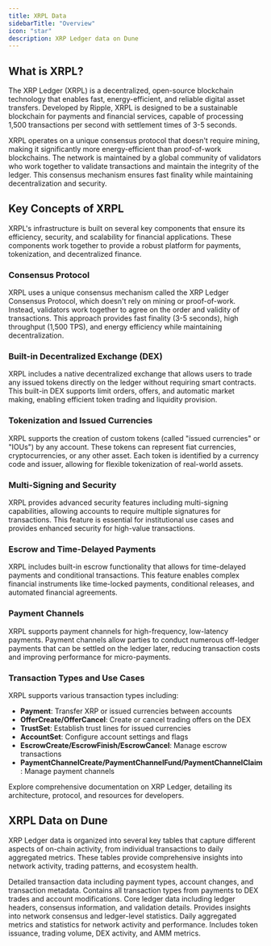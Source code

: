```yaml
---
title: XRPL Data
sidebarTitle: "Overview"
icon: "star"
description: XRP Ledger data on Dune
---
```


## What is XRPL?

The XRP Ledger (XRPL) is a decentralized, open-source blockchain technology that enables fast, energy-efficient, and reliable digital asset transfers. Developed by Ripple, XRPL is designed to be a sustainable blockchain for payments and financial services, capable of processing 1,500 transactions per second with settlement times of 3-5 seconds.

XRPL operates on a unique consensus protocol that doesn't require mining, making it significantly more energy-efficient than proof-of-work blockchains. The network is maintained by a global community of validators who work together to validate transactions and maintain the integrity of the ledger. This consensus mechanism ensures fast finality while maintaining decentralization and security.

## Key Concepts of XRPL

XRPL's infrastructure is built on several key components that ensure its efficiency, security, and scalability for financial applications. These components work together to provide a robust platform for payments, tokenization, and decentralized finance.

### **Consensus Protocol**
XRPL uses a unique consensus mechanism called the XRP Ledger Consensus Protocol, which doesn't rely on mining or proof-of-work. Instead, validators work together to agree on the order and validity of transactions. This approach provides fast finality (3-5 seconds), high throughput (1,500 TPS), and energy efficiency while maintaining decentralization.

### **Built-in Decentralized Exchange (DEX)**
XRPL includes a native decentralized exchange that allows users to trade any issued tokens directly on the ledger without requiring smart contracts. This built-in DEX supports limit orders, offers, and automatic market making, enabling efficient token trading and liquidity provision.

### **Tokenization and Issued Currencies**
XRPL supports the creation of custom tokens (called "issued currencies" or "IOUs") by any account. These tokens can represent fiat currencies, cryptocurrencies, or any other asset. Each token is identified by a currency code and issuer, allowing for flexible tokenization of real-world assets.

### **Multi-Signing and Security**
XRPL provides advanced security features including multi-signing capabilities, allowing accounts to require multiple signatures for transactions. This feature is essential for institutional use cases and provides enhanced security for high-value transactions.

### **Escrow and Time-Delayed Payments**
XRPL includes built-in escrow functionality that allows for time-delayed payments and conditional transactions. This feature enables complex financial instruments like time-locked payments, conditional releases, and automated financial agreements.

### **Payment Channels**
XRPL supports payment channels for high-frequency, low-latency payments. Payment channels allow parties to conduct numerous off-ledger payments that can be settled on the ledger later, reducing transaction costs and improving performance for micro-payments.

### **Transaction Types and Use Cases**
XRPL supports various transaction types including:
- **Payment**: Transfer XRP or issued currencies between accounts
- **OfferCreate/OfferCancel**: Create or cancel trading offers on the DEX
- **TrustSet**: Establish trust lines for issued currencies
- **AccountSet**: Configure account settings and flags
- **EscrowCreate/EscrowFinish/EscrowCancel**: Manage escrow transactions
- **PaymentChannelCreate/PaymentChannelFund/PaymentChannelClaim**: Manage payment channels

<CardGroup cols={1}>
  <Card title="XRP Ledger documentation" icon="link" href="https://xrpl.org/docs">
    Explore comprehensive documentation on XRP Ledger, detailing its architecture, protocol, and resources for developers.
  </Card>
</CardGroup>

## XRPL Data on Dune

XRP Ledger data is organized into several key tables that capture different aspects of on-chain activity, from individual transactions to daily aggregated metrics. These tables provide comprehensive insights into network activity, trading patterns, and ecosystem health.

<CardGroup cols={2}>
  <Card title="Transactions" icon="arrow-right-arrow-left" href="/data-catalog/xrpl/transactions">
    Detailed transaction data including payment types, account changes, and transaction metadata. Contains all transaction types from payments to DEX trades and account modifications.
  </Card>

  <Card title="Ledger" icon="cube" href="/data-catalog/xrpl/ledger">
    Core ledger data including ledger headers, consensus information, and validation details. Provides insights into network consensus and ledger-level statistics.
  </Card>

  <Card title="Aggregated Metrics Daily" icon="chart-line" href="/data-catalog/xrpl/aggregated_metrics_daily">
    Daily aggregated metrics and statistics for network activity and performance. Includes token issuance, trading volume, DEX activity, and AMM metrics.
  </Card>
</CardGroup> 